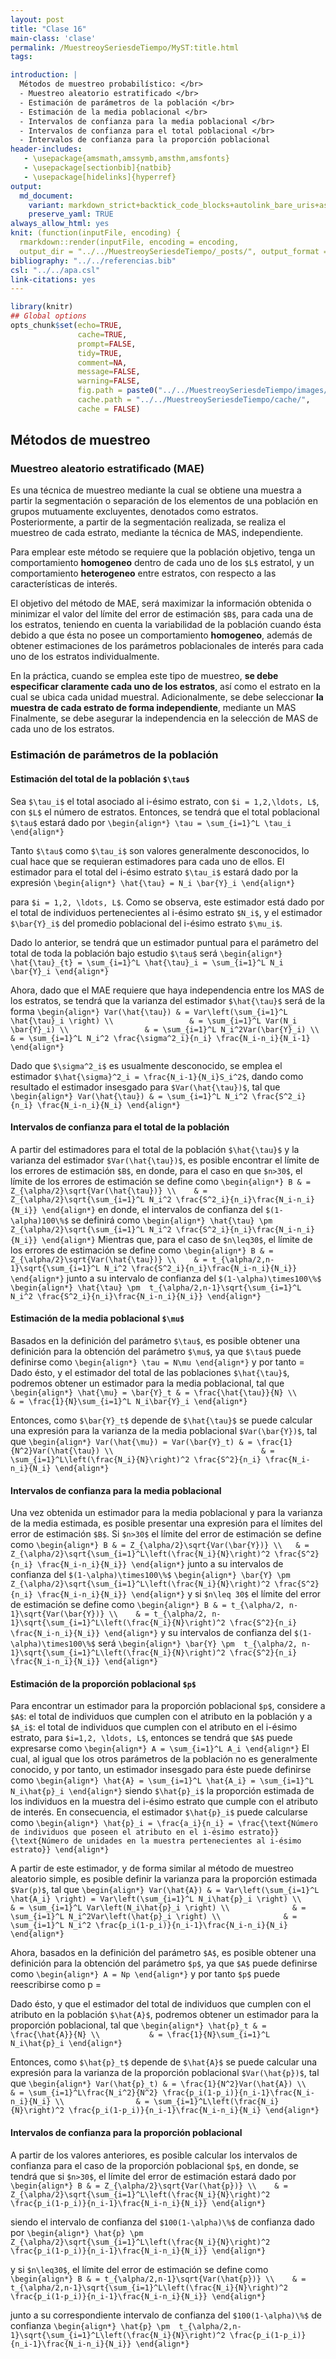 ```yaml
---
layout: post
title: "Clase 16"
main-class: 'clase'
permalink: /MuestreoySeriesdeTiempo/MyST:title.html
tags:

introduction: |
  Métodos de muestreo probabilístico: </br>
  - Muestreo aleatorio estratificado </br>
  - Estimación de parámetros de la población </br>
  - Estimación de la media poblacional </br>
  - Intervalos de confianza para la media poblacional </br>
  - Intervalos de confianza para el total poblacional </br>
  - Intervalos de confianza para la proporción poblacional
header-includes:
   - \usepackage{amsmath,amssymb,amsthm,amsfonts}
   - \usepackage[sectionbib]{natbib}
   - \usepackage[hidelinks]{hyperref}
output:
  md_document:
    variant: markdown_strict+backtick_code_blocks+autolink_bare_uris+ascii_identifiers+tex_math_single_backslash
    preserve_yaml: TRUE
always_allow_html: yes   
knit: (function(inputFile, encoding) {
  rmarkdown::render(inputFile, encoding = encoding,
  output_dir = "../../MuestreoySeriesdeTiempo/_posts/", output_format = "all"  ) })
bibliography: "../../referencias.bib"
csl: "../../apa.csl"
link-citations: yes
---
```


```r
library(knitr)
## Global options
opts_chunk$set(echo=TRUE,
               cache=TRUE,
               prompt=FALSE,
               tidy=TRUE,
               comment=NA,
               message=FALSE,
               warning=FALSE,
               fig.path = paste0("../../MuestreoySeriesdeTiempo/images/", "Clase16"),
               cache.path = "../../MuestreoySeriesdeTiempo/cache/",
               cache = FALSE)
```

## Métodos de muestreo
### Muestreo aleatorio estratificado (MAE)
Es una técnica de muestreo mediante la cual se obtiene una
muestra a partir la segmentación o separación de los elementos de una población en grupos mutuamente excluyentes, denotados como estratos. Posteriormente, a partir de la segmentación realizada, se realiza el muestreo de cada estrato, mediante la técnica de MAS, independiente.

Para emplear este método se requiere que la población objetivo, tenga un comportamiento **homogeneo** dentro de cada uno de los `$L$` estratol, y un comportamiento **heterogeneo** entre estratos, con respecto a las características de interés.

El objetivo del método de MAE, será maximizar la información obtenida o minimizar el valor del límite del error de estimación `$B$`, para cada una de los estratos, teniendo en
cuenta la variabilidad de la población cuando ésta debido a que ésta no posee un comportamiento **homogeneo**, además de obtener estimaciones
de los parámetros poblacionales de interés para cada uno de los
estratos individualmente.

En la práctica, cuando se emplea este tipo de muestreo, **se debe especificar claramente cada uno de los estratos**, así como el estrato en la cual se ubica cada unidad muestral. Adicionalmente, se debe seleccionar **la muestra de cada estrato de forma independiente**, mediante un MAS Finalmente, se debe asegurar la independencia en la selección de MAS de cada uno de los estratos.

### Estimación de parámetros de la población

#### Estimación del total de la población `$\tau$`
Sea `$\tau_i$` el total asociado al i-ésimo estrato, con `$i = 1,2,\ldots, L$`, con `$L$` el número de estratos. Entonces, se tendrá que el total poblacional `$\tau$` estará dado por
`\begin{align*}
\tau = \sum_{i=1}^L \tau_i
\end{align*}`

Tanto `$\tau$` como `$\tau_i$` son valores generalmente desconocidos, lo cual hace que se requieran estimadores para cada uno de ellos. El estimador para el total del i-ésimo estrato `$\tau_i$` estará dado por la expresión
`\begin{align*}
\hat{\tau} = N_i \bar{Y}_i
\end{align*}`

para `$i = 1,2, \ldots, L$`. Como se observa, este estimador está dado por el total de individuos pertenecientes al i-ésimo estrato `$N_i$`, y el estimador `$\bar{Y}_i$` del promedio poblacional del i-ésimo estrato `$\mu_i$`.

Dado lo anterior, se tendrá que un estimador puntual para el parámetro del total de toda la población bajo estudio `$\tau$` será 
`\begin{align*}
\hat{\tau}_{t} = \sum_{i=1}^L \hat{\tau}_i = \sum_{i=1}^L N_i \bar{Y}_i
\end{align*}`

Ahora, dado que el MAE requiere que haya independencia entre los MAS de los estratos, se tendrá que la varianza del estimador `$\hat{\tau}$` será de la forma
`\begin{align*}
Var(\hat{\tau}) & = Var\left(\sum_{i=1}^L \hat{\tau}_i \right) \\
                & = \sum_{i=1}^L Var(N_i \bar{Y}_i) \\
                & = \sum_{i=1}^L N_i^2Var(\bar{Y}_i) \\
                & = \sum_{i=1}^L N_i^2 \frac{\sigma^2_i}{n_i} \frac{N_i-n_i}{N_i-1}
\end{align*}`

Dado que `$\sigma^2_i$` es usualmente desconocido, se emplea el estimador `$\hat{\sigma}^2_i = \frac{N_i-1}{N_i}S_i^2$`, dando como resultado el estimador insesgado para `$Var(\hat{\tau})$`, tal que
`\begin{align*}
Var(\hat{\tau}) & = \sum_{i=1}^L N_i^2 \frac{S^2_i}{n_i} \frac{N_i-n_i}{N_i}
\end{align*}`

#### Intervalos de confianza para el total de la población 
A partir del estimadores para el total de la población `$\hat{\tau}$` y la varianza del estimador `$Var(\hat{\tau})$`, es posible encontrar el límite de los errores de estimación `$B$`, en donde, para el caso en que `$n>30$`, el límite de los errores de estimación se define como
`\begin{align*}
B & = Z_{\alpha/2}\sqrt{Var(\hat{\tau})} \\ 
  & = Z_{\alpha/2}\sqrt{\sum_{i=1}^L N_i^2 \frac{S^2_i}{n_i}\frac{N_i-n_i}{N_i}}
\end{align*}`
en donde, el intervalos de confianza del `$(1-\alpha)100\%$` se definirá como
`\begin{align*}
\hat{\tau} \pm  Z_{\alpha/2}\sqrt{\sum_{i=1}^L N_i^2 \frac{S^2_i}{n_i}\frac{N_i-n_i}{N_i}}
\end{align*}`
Mientras que, para el caso de `$n\leq30$`, el límite de los errores de estimación se define como
`\begin{align*}
B & = Z_{\alpha/2}\sqrt{Var(\hat{\tau})} \\ 
  & = t_{\alpha/2,n-1}\sqrt{\sum_{i=1}^L N_i^2 \frac{S^2_i}{n_i}\frac{N_i-n_i}{N_i}}
\end{align*}`
junto a su intervalo de confianza del `$(1-\alpha)\times100\%$`
`\begin{align*}
\hat{\tau} \pm  t_{\alpha/2,n-1}\sqrt{\sum_{i=1}^L N_i^2 \frac{S^2_i}{n_i}\frac{N_i-n_i}{N_i}}
\end{align*}`

#### Estimación de la media poblacional `$\mu$`
Basados en la definición del parámetro `$\tau$`, es posible obtener una definición para la obtención del parámetro `$\mu$`, ya que `$\tau$` puede definirse como
`\begin{align*}
\tau = N\mu
\end{align*}`
y por tanto
\mu = \frac{\tau}{N}
Dado ésto, y el estimador del total de las poblaciones `$\hat{\tau}$`, podremos obtener un estimador para la media poblacional, tal que
`\begin{align*}
\hat{\mu} = \bar{Y}_t & = \frac{\hat{\tau}}{N} \\
                      & = \frac{1}{N}\sum_{i=1}^L N_i\bar{Y}_i
\end{align*}`

Entonces, como `$\bar{Y}_t$` depende de `$\hat{\tau}$` se puede calcular una expresión para la varianza de la media poblacional `$Var(\bar{Y})$`, tal que
`\begin{align*}
Var(\hat{\mu}) = Var(\bar{Y}_t) & = \frac{1}{N^2}Var(\hat{\tau}) \\
                                & = \sum_{i=1}^L\left(\frac{N_i}{N}\right)^2 \frac{S^2}{n_i} \frac{N_i-n_i}{N_i}
\end{align*}`

#### Intervalos de confianza para la media poblacional
Una vez obtenida un estimador para la media poblacional y para la varianza de la media estimada, es posible presentar una expresión para el límites del error de estimación `$B$`. Si `$n>30$` el límite del error de estimación se define como
`\begin{align*}
B & = Z_{\alpha/2}\sqrt{Var(\bar{Y})} \\
  & = Z_{\alpha/2}\sqrt{\sum_{i=1}^L\left(\frac{N_i}{N}\right)^2 \frac{S^2}{n_i} \frac{N_i-n_i}{N_i}}
\end{align*}`
junto a su intervalos de confianza del `$(1-\alpha)\times100\%$`
`\begin{align*}
\bar{Y} \pm  Z_{\alpha/2}\sqrt{\sum_{i=1}^L\left(\frac{N_i}{N}\right)^2 \frac{S^2}{n_i} \frac{N_i-n_i}{N_i}}
\end{align*}`
y si `$n\leq 30$` el límite del error de estimación se define como
`\begin{align*}
B & = t_{\alpha/2, n-1}\sqrt{Var(\bar{Y})} \\ 
  & = t_{\alpha/2, n-1}\sqrt{\sum_{i=1}^L\left(\frac{N_i}{N}\right)^2 \frac{S^2}{n_i} \frac{N_i-n_i}{N_i}}
\end{align*}`
y su intervalos de confianza del `$(1-\alpha)\times100\%$` será
`\begin{align*}
\bar{Y} \pm  t_{\alpha/2, n-1}\sqrt{\sum_{i=1}^L\left(\frac{N_i}{N}\right)^2 \frac{S^2}{n_i} \frac{N_i-n_i}{N_i}}
\end{align*}`

#### Estimación de la proporción poblacional `$p$`
Para encontrar un estimador para la proporción poblacional `$p$`, considere a `$A$`: el total de individuos que cumplen con el atributo en la población y a `$A_i$`: el total de individuos que cumplen con el atributo en el i-ésimo estrato, para `$i=1,2, \ldots, L$`, entonces se tendrá que `$A$` puede expresarse como
`\begin{align*}
A = \sum_{i=1}^L A_i
\end{align*}`
El cual, al igual que los otros parámetros de la población no es generalmente conocido, y por tanto, un estimador insesgado para éste puede definirse como
`\begin{align*}
\hat{A} = \sum_{i=1}^L \hat{A_i} = \sum_{i=1}^L N_i\hat{p}_i
\end{align*}`
siendo `$\hat{p}_i$` la proporción estimada de los individuos en la muestra del i-ésimo estrato que cumple con el atributo de interés. En consecuencia, el estimador `$\hat{p}_i$` puede calcularse como
`\begin{align*}
\hat{p}_i = \frac{a_i}{n_i} = \frac{\text{Número de individuos que poseen el atributo en el i-ésimo estrato}}{\text{Número de unidades en la muestra pertenecientes al i-ésimo estrato}}
\end{align*}`

A partir de este estimador, y de forma similar al método de muestreo aleatorio simple, es posible definir la varianza para la proporción estimada `$Var(p)$`, tal que
`\begin{align*}
Var(\hat{A}) & = Var\left(\sum_{i=1}^L \hat{A_i} \right) = Var\left(\sum_{i=1}^L N_i\hat{p}_i \right) \\
             & = \sum_{i=1}^L Var\left(N_i\hat{p}_i \right) \\
             & = \sum_{i=1}^L N_i^2Var\left(\hat{p}_i \right) \\
             & = \sum_{i=1}^L N_i^2 \frac{p_i(1-p_i)}{n_i-1}\frac{N_i-n_i}{N_i}
\end{align*}`

Ahora, basados en la definición del parámetro `$A$`, es posible obtener una definición para la obtención del parámetro `$p$`, ya que `$A$` puede definirse como
`\begin{align*}
A = Np
\end{align*}`
y por tanto `$p$` puede reescribirse como
p = \frac{A}{N}

Dado ésto, y que el estimador del total de individuos que cumplen con el atributo en la población `$\hat{A}$`, podremos obtener un estimador para la proporción poblacional, tal que
`\begin{align*}
\hat{p}_t & = \frac{\hat{A}}{N} \\
          & = \frac{1}{N}\sum_{i=1}^L N_i\hat{p}_i
\end{align*}`

Entonces, como `$\hat{p}_t$` depende de `$\hat{A}$` se puede calcular una expresión para la varianza de la proporción poblacional `$Var(\hat{p})$`, tal que
`\begin{align*}
Var(\hat{p}_t) & = \frac{1}{N^2}Var(\hat{A}) \\
               & = \sum_{i=1}^L\frac{N_i^2}{N^2} \frac{p_i(1-p_i)}{n_i-1}\frac{N_i-n_i}{N_i} \\
               & = \sum_{i=1}^L\left(\frac{N_i}{N}\right)^2 \frac{p_i(1-p_i)}{n_i-1}\frac{N_i-n_i}{N_i}
\end{align*}`

#### Intervalos de confianza para la proporción poblacional
A partir de los valores anteriores, es posible calcular los intervalos de confianza para el caso de la proporción poblacional `$p$`, en donde, se tendrá que si `$n>30$`, el límite del error de estimación estará dado por
`\begin{align*}
B & = Z_{\alpha/2}\sqrt{Var(\hat{p})} \\ 
  & = Z_{\alpha/2}\sqrt{\sum_{i=1}^L\left(\frac{N_i}{N}\right)^2 \frac{p_i(1-p_i)}{n_i-1}\frac{N_i-n_i}{N_i}}
\end{align*}`

siendo el intervalo de confianza del `$100(1-\alpha)\%$` de confianza dado por
`\begin{align*}
\hat{p} \pm  Z_{\alpha/2}\sqrt{\sum_{i=1}^L\left(\frac{N_i}{N}\right)^2 \frac{p_i(1-p_i)}{n_i-1}\frac{N_i-n_i}{N_i}}
\end{align*}`

y si `$n\leq30$`, el límite del error de estimación se define como
`\begin{align*}
B & = t_{\alpha/2,n-1}\sqrt{Var(\hat{p})} \\ 
  & = t_{\alpha/2,n-1}\sqrt{\sum_{i=1}^L\left(\frac{N_i}{N}\right)^2 \frac{p_i(1-p_i)}{n_i-1}\frac{N_i-n_i}{N_i}}
\end{align*}`

junto a su correspondiente intervalo de confianza del `$100(1-\alpha)\%$` de confianza
`\begin{align*}
\hat{p} \pm  t_{\alpha/2,n-1}\sqrt{\sum_{i=1}^L\left(\frac{N_i}{N}\right)^2 \frac{p_i(1-p_i)}{n_i-1}\frac{N_i-n_i}{N_i}}
\end{align*}`